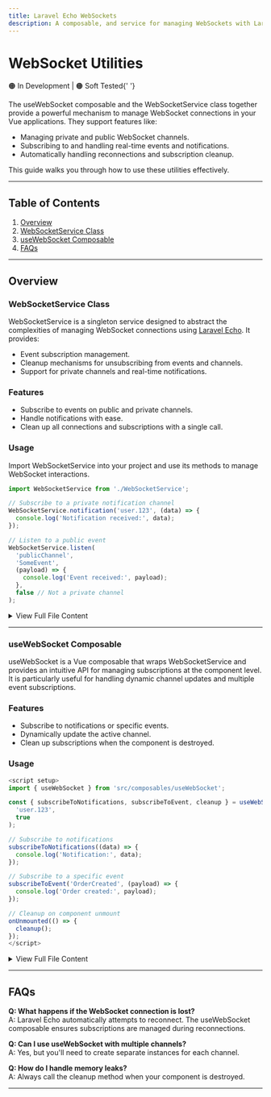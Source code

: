 ```yaml
---
title: Laravel Echo WebSockets
description: A composable, and service for managing WebSockets with Laravel Echo.
---
```


# WebSocket Utilities

<div class='flex items-center gap-4 mb-6'>
  🟠 In Development | 🟠 Soft Tested{' '}
</div>

The <span class='bg-teal-500 rounded p-0.5 text-2'>useWebSocket</span> composable and the <span class='bg-teal-500 rounded p-0.5'>WebSocketService</span> class together provide a powerful mechanism to manage WebSocket connections in your Vue applications. They support features like:

- Managing private and public WebSocket channels.
- Subscribing to and handling real-time events and notifications.
- Automatically handling reconnections and subscription cleanup.

This guide walks you through how to use these utilities effectively.

---

## Table of Contents

1. [Overview](#overview)
2. [WebSocketService Class](#websocketservice-class)
3. [useWebSocket Composable](#usewebsocket-composable)
4. [FAQs](#faqs)

---

## Overview

### WebSocketService Class

<span class='bg-teal-500 rounded p-0.5'>WebSocketService</span> is a singleton service
designed to abstract the complexities of managing WebSocket connections using [Laravel
Echo](https://laravel.com/docs/8.x/broadcasting). It provides:

- Event subscription management.
- Cleanup mechanisms for unsubscribing from events and channels.
- Support for private channels and real-time notifications.

### Features

- Subscribe to events on public and private channels.
- Handle notifications with ease.
- Clean up all connections and subscriptions with a single call.

### Usage

Import <span class='bg-teal-500 rounded p-0.5'>WebSocketService</span> into your project and use its methods to manage WebSocket interactions.

```typescript
import WebSocketService from './WebSocketService';

// Subscribe to a private notification channel
WebSocketService.notification('user.123', (data) => {
  console.log('Notification received:', data);
});

// Listen to a public event
WebSocketService.listen(
  'publicChannel',
  'SomeEvent',
  (payload) => {
    console.log('Event received:', payload);
  },
  false // Not a private channel
);
```

<details>
<summary>View Full File Content</summary>

```typescript
import { Channel } from 'laravel-echo';

/**
 * Singleton service for managing WebSocket connections using Laravel Echo.
 * Handles private and public channels, event subscriptions, and reconnections.
 */
class WebSocketService {
  private static instance: WebSocketService; // Singleton instance
  private activeSubscriptions: Record<string, boolean> = {}; // Tracks active subscriptions

  private constructor() {
    // Private constructor
  }

  /**
   * Returns the singleton instance of the WebSocketService.
   */
  static getInstance(): WebSocketService {
    if (!this.instance) {
      this.instance = new WebSocketService();
    }
    return this.instance;
  }

  /**
   * Resets the WebSocket state and closes all active connections.
   * Clears all active subscriptions and leaves all channels.
   */
  reset(): void {
    console.info('[WebSocketService] Resetting all channels and subscriptions');
    Object.keys(this.activeSubscriptions).forEach((subscriptionKey) => {
      const channel = subscriptionKey.split(':')[1];
      if (channel) {
        this.leave(channel);
      }
    });
    this.activeSubscriptions = {};
  }

  /**
   * Subscribes to a private channel for notifications.
   *
   * @param channel - The channel name.
   * @param callback - Callback for notification data.
   * @returns The Laravel Echo Channel instance.
   */
  notification(channel: string, callback: (data: unknown) => void): Channel {
    const subscriptionKey = `notification:${channel}`;
    if (this.activeSubscriptions[subscriptionKey]) {
      console.warn(
        `[WebSocketService] Already subscribed to notifications on '${channel}'`
      );

      return window.Echo.private(channel);
    }

    console.info(
      `[WebSocketService] Subscribing to notifications on '${channel}'`
    );

    this.activeSubscriptions[subscriptionKey] = true;

    return window.Echo.private(channel).notification((data: unknown) => {
      console.log('[WebSocketService] Received notification:', data);
      callback(data);
    });
  }

  /**
   * Listens to a specific event on a public or private channel.
   *
   * @param channel - The channel name.
   * @param event - The event name.
   * @param callback - Callback for event data.
   * @param isPrivate - Whether the channel is private.
   * @returns The Laravel Echo Channel instance.
   */
  listen(
    channel: string,
    event: string,
    callback: (data: unknown) => void,
    isPrivate = false
  ): Channel {
    const fullChannelName = `${isPrivate ? 'private-' : ''}${channel}:${event}`;

    if (this.activeSubscriptions[fullChannelName]) {
      console.warn(
        `[WebSocketService] Already subscribed to '${event}' on '${channel}'`
      );
      return isPrivate
        ? window.Echo.private(channel)
        : window.Echo.channel(channel);
    }

    console.info(
      `[WebSocketService] Listening to '${event}' on channel '${channel}'`
    );
    this.activeSubscriptions[fullChannelName] = true;

    return (
      isPrivate ? window.Echo.private(channel) : window.Echo.channel(channel)
    ).listen(event, (payload: unknown) => {
      callback(payload);

      console.log(
        `[WebSocketService] Received event '${event}' on channel '${channel}'`,
        payload
      );
    });
  }

  /**
   * Stops listening to a specific event on a channel.
   *
   * @param channel - The channel name.
   * @param event - The event name to stop listening to.
   * @param isPrivate - Whether the channel is private.
   */
  stopListening(channel: string, event: string, isPrivate = false): void {
    const fullChannelName = `${isPrivate ? 'private-' : ''}${channel}:${event}`;

    if (!this.activeSubscriptions[fullChannelName]) {
      console.warn(
        `[WebSocketService] No active subscription for '${event}' on '${channel}'`
      );
      return;
    }

    console.info(
      `[WebSocketService] Stopping listening to '${event}' on '${channel}'`
    );
    if (isPrivate) {
      window.Echo.private(channel).stopListening(event);
    } else {
      window.Echo.channel(channel).stopListening(event);
    }

    delete this.activeSubscriptions[fullChannelName];
  }

  /**
   * Checks if a channel is subscribed.
   *
   * @param channel - The channel name.
   * @param event - (Optional) The event name to check.
   * @returns True if the channel or event is subscribed, otherwise false.
   */
  subscribed(channel: string, event?: string): boolean {
    if (event) {
      const fullChannelName = `${channel}:${event}`;
      const isSubscribed = !!this.activeSubscriptions[fullChannelName];
      console.debug(
        `[WebSocketService] subscribed('${channel}', '${event}') -> ${isSubscribed}`
      );
      return isSubscribed;
    }

    const isChannelSubscribed = Object.keys(this.activeSubscriptions).some(
      (key) => key.startsWith(channel)
    );
    console.debug(
      `[WebSocketService] subscribed('${channel}') -> ${isChannelSubscribed}`
    );
    return isChannelSubscribed;
  }

  /**
   * Unsubscribes from a channel.
   * Removes all related subscriptions.
   *
   * @param channel - The channel name to leave.
   */
  leave(channel: string): void {
    console.info(`[WebSocketService] Leaving channel '${channel}'`);
    window.Echo.leave(channel);

    Object.keys(this.activeSubscriptions)
      .filter((key) => key.startsWith(channel))
      .forEach((key) => {
        console.debug(`[WebSocketService] Removing subscription '${key}'`);
        delete this.activeSubscriptions[key];
      });
  }
}

export default WebSocketService.getInstance();
```

</details>

---

### useWebSocket Composable

<span class='bg-teal-500 rounded p-0.5'>useWebSocket</span> is a Vue composable that
wraps <span class='bg-teal-500 rounded p-0.5'>WebSocketService</span> and provides
an intuitive API for managing subscriptions at the component level. It is particularly
useful for handling dynamic channel updates and multiple event subscriptions.

### Features

- Subscribe to notifications or specific events.
- Dynamically update the active channel.
- Clean up subscriptions when the component is destroyed.

### Usage

```typescript
<script setup>
import { useWebSocket } from 'src/composables/useWebSocket';

const { subscribeToNotifications, subscribeToEvent, cleanup } = useWebSocket(
  'user.123',
  true
);

// Subscribe to notifications
subscribeToNotifications((data) => {
  console.log('Notification:', data);
});

// Subscribe to a specific event
subscribeToEvent('OrderCreated', (payload) => {
  console.log('Order created:', payload);
});

// Cleanup on component unmount
onUnmounted(() => {
  cleanup();
});
</script>
```

<details>
<summary>View Full File Content</summary>

```typescript
import WebSocketService from 'src/services/WebSocket/WebSocketService';

interface EventSubscription {
  event: string;
  callback: (data: unknown) => void;
}

/**
 * Manages WebSocket connections and event subscriptions.
 * Provides functions to subscribe, unsubscribe, and manage events on a WebSocket channel.
 *
 * @param initialChannel - The initial WebSocket channel to connect to.
 * @param privateChannel - Optional flag indicating if the channel is private.
 * @returns An object with methods to manage WebSocket subscriptions and connections.
 */
export function useWebSocket(initialChannel: string, privateChannel = false) {
  // Store active events and their callbacks
  const activeEvents = new Map<string, Set<EventSubscription>>();
  let currentChannel = initialChannel; // Track the current channel

  /**
   * Subscribes to notifications on the current WebSocket channel.
   *
   * @param callback - The callback function to handle notifications.
   * @returns The Channel reference from WebSocketService.
   */
  const subscribeToNotifications = (callback: (data: unknown) => void) => {
    console.info(
      `[WebSocket] Subscribing to notifications on channel '${currentChannel}'`
    );
    return WebSocketService.notification(currentChannel, callback);
  };

  /**
   * Subscribes to a specific event on the WebSocket channel.
   * Handles multiple listeners for the same event.
   *
   * @param event - The event name to subscribe to.
   * @param callback - The callback function for the event.
   */
  const subscribeToEvent = (
    event: string,
    callback: (data: unknown) => void
  ) => {
    const eventKey = `${event}`;
    if (!activeEvents.has(eventKey)) {
      activeEvents.set(eventKey, new Set());
    }

    const subscription = { event, callback };
    activeEvents.get(eventKey)?.add(subscription);

    console.info(
      `[WebSocket] Subscribing to event '${event}' on channel '${currentChannel}'`
    );
    WebSocketService.listen(currentChannel, event, callback, privateChannel);
  };

  /**
   * Stops listening to a specific event on the WebSocket channel.
   * Cleans up all associated callbacks.
   *
   * @param event - The event name to stop listening to.
   * @param callback - (Optional) The specific callback to remove. If not provided, all callbacks are removed.
   */
  const stopListening = (event: string, callback?: (data: unknown) => void) => {
    const eventKey = `${event}`;
    const subscriptions = activeEvents.get(eventKey);

    if (!subscriptions) {
      console.warn(`[WebSocket] No active subscriptions for event '${event}'`);
      return;
    }

    if (callback) {
      subscriptions.forEach((sub) => {
        if (sub.callback === callback) {
          subscriptions.delete(sub);
          console.info(
            `[WebSocket] Removed a specific listener for event '${event}'`
          );
        }
      });

      if (subscriptions.size === 0) {
        activeEvents.delete(eventKey);
        WebSocketService.stopListening(currentChannel, event, privateChannel);
        console.info(
          `[WebSocket] Stopped listening to event '${event}' on channel '${currentChannel}'`
        );
      }
    } else {
      subscriptions.clear();
      activeEvents.delete(eventKey);
      WebSocketService.stopListening(currentChannel, event, privateChannel);
      console.info(`[WebSocket] Removed all listeners for event '${event}'`);
    }
  };

  /**
   * Checks if a specific event has active subscriptions.
   *
   * @param event - The event name to check.
   * @returns True if there are active subscriptions for the event, false otherwise.
   */
  const isSubscribed = (event: string): boolean => {
    const subscriptions = activeEvents.get(event);
    const result = subscriptions !== undefined && subscriptions.size > 0;
    console.debug(`[WebSocket] isSubscribed('${event}') -> ${result}`);
    return result;
  };

  /**
   * Cleans up all active subscriptions for this channel.
   * Stops listening to all events and clears active events.
   */
  const cleanup = () => {
    console.info(`[WebSocket] Cleaning up channel '${currentChannel}'`);
    activeEvents.forEach((subscriptions, event) => {
      WebSocketService.stopListening(currentChannel, event, privateChannel);
      console.info(`[WebSocket] Stopped listening to event '${event}'`);
    });

    activeEvents.clear();
    WebSocketService.leave(currentChannel);
    console.info(`[WebSocket] Left channel '${currentChannel}'`);
  };

  /**
   * Updates the current channel name and optionally resets the connection.
   *
   * @param newChannel - The new channel name.
   * @param reset - Whether to reset all subscriptions for the new channel.
   */
  const updateChannel = (newChannel: string, reset = true) => {
    if (newChannel === currentChannel) {
      console.warn(`[WebSocket] The channel is already set to '${newChannel}'`);
      return;
    }

    console.info(
      `[WebSocket] Updating channel from '${currentChannel}' to '${newChannel}'`
    );
    if (reset) {
      cleanup(); // Clean up existing subscriptions
    }

    currentChannel = newChannel; // Update the channel name
  };

  /**
   * Resets all subscriptions with the current channel.
   * Useful after updating the channel name.
   */
  const resetConnection = () => {
    console.info(
      `[WebSocket] Resetting connection for channel '${currentChannel}'`
    );
    const previousSubscriptions = Array.from(activeEvents.entries());
    cleanup(); // Clean up existing subscriptions

    // Re-subscribe to all events on the new channel
    previousSubscriptions.forEach(([event, subscriptions]) => {
      subscriptions.forEach((sub) => {
        subscribeToEvent(event, sub.callback);
      });
    });
  };

  return {
    subscribeToNotifications,
    subscribeToEvent,
    stopListening,
    isSubscribed,
    cleanup,
    updateChannel,
    resetConnection,
  };
}
```

</details>

---

## FAQs

**Q: What happens if the WebSocket connection is lost?**  
A: Laravel Echo automatically attempts to reconnect. The <span class='bg-teal-500 rounded p-0.5'>useWebSocket</span> composable ensures subscriptions are managed during reconnections.

**Q: Can I use <span class='bg-teal-500 rounded p-0.5'>useWebSocket</span> with multiple channels?**  
A: Yes, but you'll need to create separate instances for each channel.

**Q: How do I handle memory leaks?**  
A: Always call the <span class='bg-teal-500 rounded p-0.5'>cleanup</span> method when your component is destroyed.

---
